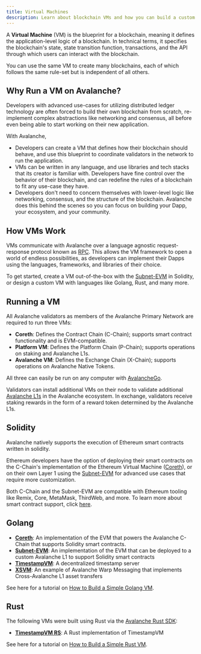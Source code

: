 ```yaml
---
title: Virtual Machines
description: Learn about blockchain VMs and how you can build a custom VM-enabled blockchain in Avalanche.
---
```


A **Virtual Machine** (VM) is the blueprint for a blockchain, meaning it defines the application-level logic of a blockchain. In technical terms, it specifies the blockchain's state, state transition function, transactions, and the API through which users can interact with the blockchain.

You can use the same VM to create many blockchains, each of which follows the same rule-set but is independent of all others.

## Why Run a VM on Avalanche?

Developers with advanced use-cases for utilizing distributed ledger technology are often forced to build their own blockchain from scratch, re-implement complex abstractions like networking and consensus, all before even being able to start working on their new application.

With Avalanche,

- Developers can create a VM that defines how their blockchain should behave, and use this blueprint to coordinate validators in the network to run the application.
- VMs can be written in any language, and use libraries and tech stacks that its creator is familiar with. Developers have fine control over the behavior of their blockchain, and can redefine the rules of a blockchain to fit any use-case they have.
- Developers don't need to concern themselves with lower-level logic like networking, consensus, and the structure of the blockchain. Avalanche does this behind the scenes so you can focus on building your Dapp, your ecosystem, and your community.
    

## How VMs Work

VMs communicate with Avalanche over a language agnostic request-response protocol known as [RPC](https://en.wikipedia.org/wiki/Remote_procedure_call). This allows the VM framework to open a world of endless possibilities, as developers can implement their Dapps using the languages, frameworks, and libraries of their choice.

To get started, create a VM out-of-the-box with the [Subnet-EVM](/avalanche-l1s/c-chain-or-avalanche-l1) in Solidity, or design a custom VM with languages like Golang, Rust, and many more.

## Running a VM

All Avalanche validators as members of the Avalanche Primary Network are required to run three VMs:

- **Coreth**: Defines the Contract Chain (C-Chain); supports smart contract functionality and is EVM-compatible.
- **Platform VM**: Defines the Platform Chain (P-Chain); supports operations on staking and Avalanche L1s.
- **Avalanche VM**: Defines the Exchange Chain (X-Chain); supports operations on Avalanche Native Tokens.

All three can easily be run on any computer with [AvalancheGo](/docs/nodes).

Validators can install additional VMs on their node to validate additional [Avalanche L1s](/learn/avalanche-l1s) in the Avalanche ecosystem. In exchange, validators receive staking rewards in the form of a reward token determined by the Avalanche L1s.

## Solidity

Avalanche natively supports the execution of Ethereum smart contracts written in solidity.

Ethereum developers have the option of deploying their smart contracts on the C-Chain's implementation of the Ethereum Virtual Machine ([Coreth](https://github.com/ava-labs/coreth)), or on their own Layer 1 using the [Subnet-EVM](https://github.com/ava-labs/subnet-evm) for advanced use cases that require more customization.

Both C-Chain and the Subnet-EVM are compatible with Ethereum tooling like Remix, Core, MetaMask, ThirdWeb, and more. To learn more about smart contract support, click [here](/dapps/end-to-end/launch-ethereum-dapp).

## Golang

- [**Coreth**](https://github.com/ava-labs/coreth): An implementation of the EVM that powers the Avalanche C-Chain that supports Solidity smart contracts.
- [**Subnet-EVM**](https://github.com/ava-labs/subnet-evm): An implementation of the EVM that can be deployed to a custom Avalanche L1 to support Solidity smart contracts
- [**TimestampVM**](https://github.com/ava-labs/timestampvm): A decentralized timestamp server
- [**XSVM**](https://github.com/ava-labs/xsvm): An example of Avalanche Warp Messaging that implements Cross-Avalanche L1 asset transfers

See here for a tutorial on [How to Build a Simple Golang VM](/docs/virtual-machines/golang-vms/simple-golang-vm).

## Rust

The following VMs were built using Rust via the [Avalanche Rust SDK](https://crates.io/crates/avalanche-types):

- [**TimestampVM RS**](https://github.com/ava-labs/timestampvm-rs): A Rust implementation of TimestampVM

See here for a tutorial on [How to Build a Simple Rust VM](/docs/virtual-machines/rust-vms/setting-up-environment).
